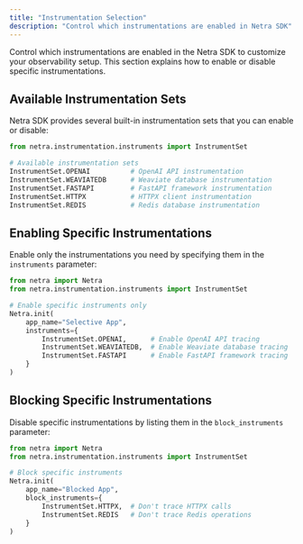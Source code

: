 ```yaml
---
title: "Instrumentation Selection"
description: "Control which instrumentations are enabled in Netra SDK"
---
```


Control which instrumentations are enabled in the Netra SDK to customize your observability setup. This section explains how to enable or disable specific instrumentations.

## Available Instrumentation Sets

Netra SDK provides several built-in instrumentation sets that you can enable or disable:

<CodeGroup>

```python python
from netra.instrumentation.instruments import InstrumentSet

# Available instrumentation sets
InstrumentSet.OPENAI          # OpenAI API instrumentation
InstrumentSet.WEAVIATEDB      # Weaviate database instrumentation
InstrumentSet.FASTAPI         # FastAPI framework instrumentation
InstrumentSet.HTTPX           # HTTPX client instrumentation
InstrumentSet.REDIS           # Redis database instrumentation
```

</CodeGroup>

## Enabling Specific Instrumentations

Enable only the instrumentations you need by specifying them in the `instruments` parameter:

<CodeGroup>

```python python
from netra import Netra
from netra.instrumentation.instruments import InstrumentSet

# Enable specific instruments only
Netra.init(
    app_name="Selective App",
    instruments={
        InstrumentSet.OPENAI,      # Enable OpenAI API tracing
        InstrumentSet.WEAVIATEDB,  # Enable Weaviate database tracing
        InstrumentSet.FASTAPI      # Enable FastAPI framework tracing
    }
)
```

</CodeGroup>

## Blocking Specific Instrumentations

Disable specific instrumentations by listing them in the `block_instruments` parameter:

<CodeGroup>

```python python
from netra import Netra
from netra.instrumentation.instruments import InstrumentSet

# Block specific instruments
Netra.init(
    app_name="Blocked App",
    block_instruments={
        InstrumentSet.HTTPX,  # Don't trace HTTPX calls
        InstrumentSet.REDIS   # Don't trace Redis operations
    }
)
```

</CodeGroup>

## 